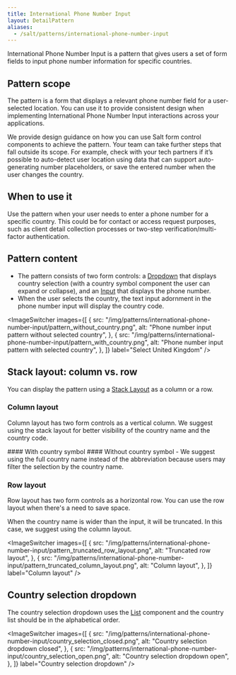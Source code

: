 ```yaml
---
title: International Phone Number Input
layout: DetailPattern
aliases:
  - /salt/patterns/international-phone-number-input
---
```


International Phone Number Input is a pattern that gives users a set of form fields to input phone number information for specific countries.

## Pattern scope

The pattern is a form that displays a relevant phone number field for a user-selected location. You can use it to provide consistent design when implementing International Phone Number Input interactions across your applications.

We provide design guidance on how you can use Salt form control components to achieve the pattern. Your team can take further steps that fall outside its scope. For example, check with your tech partners if it’s possible to auto-detect user location using data that can support auto-generating number placeholders, or save the entered number when the user changes the country.

## When to use it

Use the pattern when your user needs to enter a phone number for a specific country. This could be for contact or access request purposes, such as client detail collection processes or two-step verification/multi-factor authentication.

## Pattern content

- The pattern consists of two form controls: a [Dropdown](../components/dropdown) that displays country selection (with a country symbol component the user can expand or collapse), and an [Input](../components/input) that displays the phone number.
- When the user selects the country, the text input adornment in the phone number input will display the country code.

<ImageSwitcher
  images={[
    {
      src: "/img/patterns/international-phone-number-input/pattern_without_country.png",
      alt: "Phone number input pattern without selected country",
    },
    {
      src: "/img/patterns/international-phone-number-input/pattern_with_country.png",
      alt: "Phone number input pattern with selected country",
    },
  ]}
  label="Select United Kingdom"
/>

## Stack layout: column vs. row

You can display the pattern using a [Stack Layout](../components/stack-layout) as a column or a row.

### Column layout

Column layout has two form controls as a vertical column. We suggest using the stack layout for better visibility of the country name and the country code.

<Diagrams>
  <Diagram
    src="/img/patterns/international-phone-number-input/pattern_with_country_symbol.png"
    alt="Phone number input pattern with country symbol"
    contentPosition="top"
    border
  >
    #### With country symbol
  </Diagram>
  <Diagram
    src="/img/patterns/international-phone-number-input/pattern_without_country_symbol.png"
    alt="Phone number input pattern without country symbol"
    contentPosition="top"
    border
  >
    #### Without country symbol
  </Diagram>
</Diagrams>

<ExampleContainer type="positive" customPillText="Best practices">
  - We suggest using the full country name instead of the abbreviation because users may
  filter the selection by the country name.
</ExampleContainer>

### Row layout

Row layout has two form controls as a horizontal row. You can use the row layout when there's a need to save space.

<Diagram
  src="/img/patterns/international-phone-number-input/pattern_row_layout.png"
  alt="Pattern row layout"
  border
/>

When the country name is wider than the input, it will be truncated. In this case, we suggest using the column layout.

<ImageSwitcher
  images={[
    {
      src: "/img/patterns/international-phone-number-input/pattern_truncated_row_layout.png",
      alt: "Truncated row layout",
    },
    {
      src: "/img/patterns/international-phone-number-input/pattern_truncated_column_layout.png",
      alt: "Column layout",
    },
  ]}
  label="Column layout"
/>

## Country selection dropdown

The country selection dropdown uses the [List](../components/list) component and the country list should be in the alphabetical order.

<ImageSwitcher
  images={[
    {
      src: "/img/patterns/international-phone-number-input/country_selection_closed.png",
      alt: "Country selection dropdown closed",
    },
    {
      src: "/img/patterns/international-phone-number-input/country_selection_open.png",
      alt: "Country selection dropdown open",
    },
  ]}
  label="Country selection dropdown"
/>
